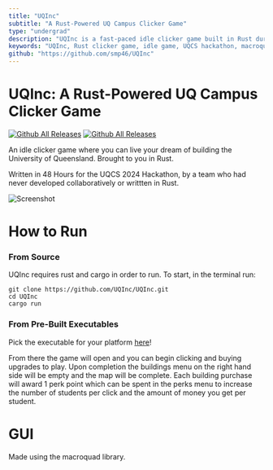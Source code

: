 ```yaml
---
title: "UQInc"
subtitle: "A Rust-Powered UQ Campus Clicker Game"
type: "undergrad"
description: "UQInc is a fast-paced idle clicker game built in Rust during the UQCS 2024 Hackathon. Construct your dream University of Queensland campus, upgrade buildings, and earn perks—all within a retro-style GUI built with macroquad."
keywords: "UQInc, Rust clicker game, idle game, UQCS hackathon, macroquad game, Rust GUI, game dev Rust, university builder game, incremental game, Rust project"
github: "https://github.com/smp46/UQInc"
---
```


# UQInc: A Rust-Powered UQ Campus Clicker Game
[![Github All Releases](https://img.shields.io/github/downloads/UQInc/UQInc/total.svg)]()
[![Github All Releases](https://img.shields.io/badge/version%201.1-345eeb)]()

An idle clicker game where you can live your dream of building the University of Queensland. Brought to you in Rust. 

Written in 48 Hours for the UQCS 2024 Hackathon, by a team who had never developed collaboratively or writtten in Rust.

![Screenshot](https://github.com/user-attachments/assets/b303e165-8429-4f51-894b-8c503239c046)

# How to Run
### From Source
UQInc requires rust and cargo in order to run. 
To start, in the terminal run:
```
git clone https://github.com/UQInc/UQInc.git
cd UQInc
cargo run
```
### From Pre-Built Executables
Pick the executable for your platform [here](https://github.com/UQInc/UQInc/releases/)!



From there the game will open and you can begin clicking and buying upgrades to play.
Upon completion the buildings menu on the right hand side will be empty and the map will be complete.
Each building purchase will award 1 perk point which can be spent in the perks menu to increase the 
number of students per click and the amount of money you get per student.

# GUI
Made using the macroquad library. 
